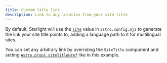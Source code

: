 ```yaml
---
title: Custom title link
description: Link to any location from your site title
---
```



By default, Starlight will use the [`site`](https://docs.astro.build/en/reference/configuration-reference/#site) value in `astro.config.mjs` to generate the link your site title points to, adding a language path to it for multilingual sites.

You can set any arbitrary link by overriding the `SiteTitle` component and setting [`Astro.props.siteTitleHref`](https://starlight.astro.build/reference/overrides/#sitetitlehref) like in this example.

<StackBlitz
	title="Starlight — Custom title link example"
	example="custom-title-link"
	openFile="astro.config.mjs,src/overrides/SiteTitle.astro"
/>
